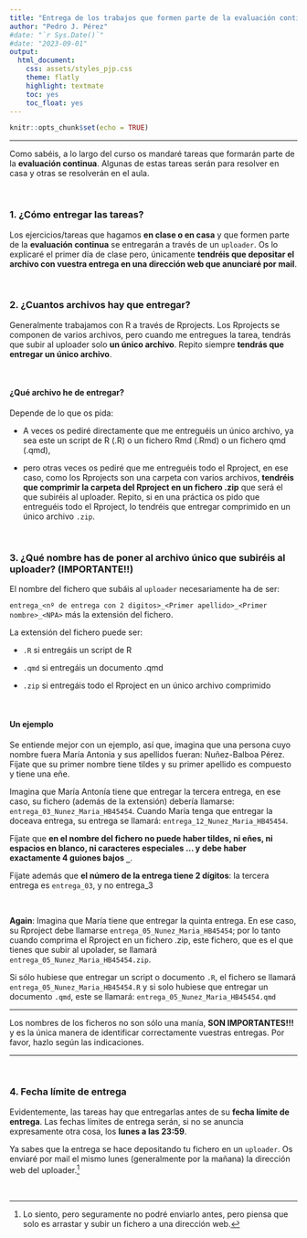 ```yaml
---
title: "Entrega de los trabajos que formen parte de la evaluación continua"
author: "Pedro J. Pérez"
#date: "`r Sys.Date()`"
#date: "2023-09-01"
output:
  html_document: 
    css: assets/styles_pjp.css
    theme: flatly
    highlight: textmate
    toc: yes
    toc_float: yes
---
```


```r
knitr::opts_chunk$set(echo = TRUE)
```

------------------------------------------------------------------------

Como sabéis, a lo largo del curso os mandaré tareas que formarán parte de la **evaluación continua**. Algunas de estas tareas serán para resolver en casa y otras se resolverán en el aula.


<br>

### 1. ¿Cómo entregar las tareas?

Los ejercicios/tareas que hagamos **en clase o en casa** y que formen parte de la **evaluación continua** se entregarán a través de un `uploader`. Os lo explicaré el primer día de clase pero, únicamente **tendréis que depositar el archivo con vuestra entrega en una dirección web que anunciaré por mail**.

<br>

### 2. ¿Cuantos archivos hay que entregar?

Generalmente trabajamos con R a través de Rprojects. Los Rprojects se componen de varios archivos, pero cuando me entregues la tarea, tendrás que subir al uploader solo **un único archivo**. Repito siempre **tendrás que entregar un único archivo**.

<br>

#### ¿Qué archivo he de entregar?

Depende de lo que os pida:

- A veces os pediré directamente que me entreguéis un único archivo, ya sea este un script de R (.R) o un fichero Rmd (.Rmd) o un fichero qmd (.qmd), 

- pero otras veces os pediré que me entreguéis todo el Rproject, en ese caso, como los Rprojects son una carpeta con varios archivos, **tendréis que comprimir la carpeta del Rproject en un fichero .zip** que será el que subiréis al uploader. Repito, si en una práctica os pido que entreguéis todo el Rproject, lo tendréis que entregar comprimido en un único archivo `.zip`. 

<br>

### 3. ¿Qué nombre has de poner al archivo único que subiréis al uploader? (IMPORTANTE!!)

El nombre del fichero que subáis al `uploader` necesariamente ha de ser:

`entrega_<nº de entrega con 2 digitos>_<Primer apellido>_<Primer nombre>_<NPA>` más la extensión del fichero. 

La extensión del fichero puede ser:

- `.R` si entregáis un script de R

- `.qmd` si entregáis un documento .qmd

- `.zip` si entregáis todo el Rproject en un único archivo comprimido

<br>

#### Un ejemplo

Se entiende mejor con un ejemplo, así que, imagina que una persona cuyo nombre fuera María Antonia y sus apellidos fueran: Nuñez-Balboa Pérez. Fíjate que su primer nombre tiene tildes y su primer apellido es compuesto y tiene una eñe.

Imagina que María Antonía tiene que entregar la tercera entrega, en ese caso, su fichero (además de la extensión) debería llamarse: `entrega_03_Nunez_Maria_HB45454`. Cuando María tenga que entregar la doceava entrega, su entrega se llamará: `entrega_12_Nunez_Maria_HB45454`.

Fíjate que **en el nombre del fichero no puede haber tildes, ni eñes, ni espacios en blanco, ni caracteres especiales ... y debe haber exactamente 4 guiones bajos `_`**.

Fíjate además que **el número de la entrega tiene 2 dígitos**: la tercera entrega es `entrega_03`, y no entrega_3

<br>



**Again**: Imagina que María tiene que entregar la quinta entrega. En ese caso, su Rproject debe llamarse `entrega_05_Nunez_Maria_HB45454`; por lo tanto cuando comprima el Rproject en un fichero .zip, este fichero, que es el que tienes que subir al upolader, se llamará `entrega_05_Nunez_Maria_HB45454.zip`. 

Si sólo hubiese que entregar un script o documento `.R`, el fichero se llamará `entrega_05_Nunez_Maria_HB45454.R` y si solo hubiese que entregar un documento `.qmd`, este se llamará: `entrega_05_Nunez_Maria_HB45454.qmd`

------------------------------------------------------------------------

Los nombres de los ficheros no son sólo una manía, **SON IMPORTANTES!!!** y es la única manera de identificar correctamente vuestras entregas. Por favor, hazlo según las indicaciones.

------------------------------------------------------------------------

<br>

### 4. Fecha límite de entrega

Evidentemente, las tareas hay que entregarlas antes de su **fecha límite de entrega**. Las fechas límites de entrega serán, si no se anuncia expresamente otra cosa, los **lunes a las 23:59**.

Ya sabes que la entrega se hace depositando tu fichero en un `uploader`. Os enviaré por mail el mismo lunes (generalmente por la mañana) la dirección web del uploader.^[Lo siento, pero seguramente no podré enviarlo antes, pero piensa que solo es arrastar y subir un fichero a una dirección web.]



<br>

<div class="tocify-extend-page" data-unique="tocify-extend-page" style="height: 0;"></div>



